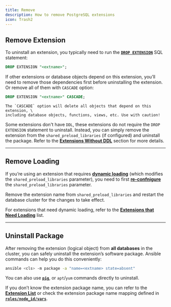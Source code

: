 ```yaml
---
title: Remove
description: How to remove PostgreSQL extensions
icon: Trash2
---
```


## Remove Extension

To uninstall an extension, you typically need to run the [**`DROP EXTENSION`**](https://www.postgresql.org/docs/current/sql-dropextension.html) SQL statement:

```sql
DROP EXTENSION "<extname>";
```

If other extensions or database objects depend on this extension, you’ll need to remove those dependencies first before uninstalling the extension.
Or remove all of them with `CASCADE` option:

```sql
DROP EXTENSION "<extname>" CASCADE;
```


<Callout title="" type="warning">

    The `CASCADE` option will delete all objects that depend on this extension, \
    including database objects, functions, views, etc. Use with caution!

</Callout>

Some extensions don't have `DDL`, these extensions do not require the `DROP EXTENSION` statement to uninstall.
Instead, you can simply remove the extension from the `shared_preload_libraries` (if configured) and uninstall the package.
Refer to the [**Extensions Without DDL**](/pgsql/extension/config) section for more details.


------

## Remove Loading

If you’re using an extension that requires [**dynamic loading**](/pgsql/extension/config) (which modifies the `shared_preload_libraries` parameter), you need to first [**re-confnigure**](/pgsql/admin#config-cluster) the `shared_preload_libraries` parameter.

Remove the extension name from `shared_preload_libraries` and restart the database cluster for the changes to take effect.

For extensions that need dynamic loading, refer to the [**Extensions that Need Loading**](/ext/list/attr#need-loading) list.



------

## Uninstall Package

After removing the extension (logical object) from **all databases** in the cluster, you can safely uninstall the extension’s software package. Ansible commands can help you do this conveniently:

```bash
ansible <cls> -m package -a "name=<extname> state=absent"
```

You can also use [**`pig`**](/ext/pig/), or `apt`/`yum` commands directly to uninstall.

If you don’t know the extension package name, you can refer to the [**Extension List**](/ext/list/) or check the extension package name mapping defined in [**`roles/node_id/vars`**](https://github.com/pgsty/pigsty/blob/main/roles/node_id/vars/).
